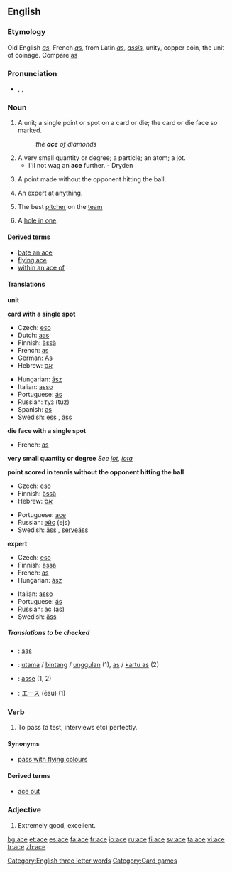 {{see|ACE}}
==English==
[[Category:English three letter words]]
===Etymology===
Old English ''[[as]]'', French ''[[as]]'', from Latin ''[[as]]'', ''[[assis]]'', unity, copper coin, the unit of coinage. Compare [[as]]

===Pronunciation===
*{{AHD|ās}}, {{IPA|/eɪs/}}, {{SAMPA|/eIs/}}
*:{{Rhymes|eɪs}}

===Noun===
{{en-noun}}

# A unit; a single point or spot on a card or die; the card or die face so marked.
#: ''the '''ace''' of diamonds''
# A very small quantity or degree; a particle; an atom; a jot.
#* I'll not wag an '''ace''' further. - Dryden
# {{tennis}} A point made without the opponent hitting the ball.
# An expert at anything.
# {{baseball}} The best [[pitcher]] on the [[team]]
# {{golf}} A [[hole in one]].

====Derived terms====
*[[bate an ace]]
*[[flying ace]]
*[[within an ace of]]

====Translations====
'''unit'''
{{top}}
{{mid}}
{{bottom}}

'''card with a single spot'''
{{top}}
*Czech: [[eso]] {{n}}
*Dutch: [[aas]] {{m}}
*Finnish: [[ässä]]
*French: [[as#French|as]] {{m}}
*German: [[As#German|As]] {{n}}
*Hebrew: [[אס]] {{m}}
{{mid}}
*Hungarian: [[ász]]
*Italian: [[asso]] {{m}}
*Portuguese: [[ás]] {{m}}
*Russian: [[туз]] (tuz) {{m}}
*Spanish: [[as#Spanish|as]] {{m}}
*Swedish: [[ess]] {{n}}, [[äss]] {{n}}
{{bottom}}

'''die face with a single spot'''
{{top}}
*French: [[as#French|as]] {{m}}
{{mid}}
{{bottom}}

'''very small quantity or degree'''
''See [[jot]], [[iota]]''

'''point scored in tennis without the opponent hitting the ball'''
{{top}}
*Czech: [[eso]] {{n}}
*Finnish: [[ässä]]
*Hebrew: [[אס]] {{m}}
{{mid}}
*Portuguese: [[ace]] {{m}}
*Russian: [[эйс]] (ejs) {{m}}
*Swedish: [[äss]] {{n}}, [[serveäss]] {{n}}
{{bottom}}

'''expert'''
{{top}}
*Czech: [[eso]] {{n}}
*Finnish: [[ässä]]
*French: [[as#French|as]] {{m}}
*Hungarian: [[ász]]
{{mid}}
*Italian: [[asso]] {{m}}
*Portuguese: [[ás]] {{m}}
*Russian: [[ас]] (as) {{m}}
*Swedish: [[äss]] {{n}}
{{bottom}}

=====Translations to be checked=====
{{checktrans}}
*{{ttbc|Frisian}}: [[aas]]
*{{ttbc|Indonesian}}: [[utama]] / [[bintang]] / [[unggul]]an (1), [[as]] / [[kartu as]] (2)
*{{ttbc|Interlingua}}: [[asse]] (1, 2)
*{{ttbc|Japanese}}: [[エース]] (ēsu) (1)

===Verb===
{{en-verb|ac|ing}}

# To pass (a test, interviews etc) perfectly.

====Synonyms====
*[[pass with flying colours]]

====Derived terms====
*[[ace out]]

===Adjective===
{{en-adj|acer|acest|more}}

# {{colloquial}} Extremely good, excellent.

[[Category:Card games]]

[[bg:ace]]
[[et:ace]]
[[es:ace]]
[[fa:ace]]
[[fr:ace]]
[[io:ace]]
[[ru:ace]]
[[fi:ace]]
[[sv:ace]]
[[ta:ace]]
[[vi:ace]]
[[tr:ace]]
[[zh:ace]]